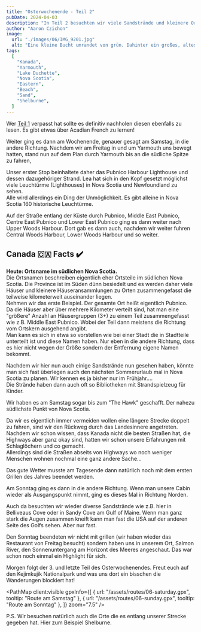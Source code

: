 ```yaml
---
title: "Osterwochenende - Teil 2"
pubDate: 2024-04-03
description: "In Teil 2 besuchten wir viele Sandstrände und kleinere Orte."
author: "Aaron Czichon"
image:
  url: "./images/06/IMG_9201.jpg"
  alt: "Eine kleine Bucht umrandet von grün. Dahinter ein großes, altes Landhaus aus grauem Holz mit weißen Fenstern und roten Rahmen und Fensterläden."
tags:
  [
    "Kanada",
    "Yarmouth",
    "Lake Duchette",
    "Nova Scotia",
    "Eastern",
    "Beach",
    "Sand",
    "Shelburne",
  ]
---
```




Wer [Teil 1](https://canada.aaronczichon.de/blog/05-good-friday/) verpasst hat sollte es definitiv nachholen diesen ebenfalls zu lesen. Es gibt etwas über Acadian French zu lernen!

Weiter ging es dann am Wochenende, genauer gesagt am Samstag, in die andere Richtung. Nachdem wir am Freitag in und um Yarmouth uns bewegt hatten, stand nun auf dem Plan durch Yarmouth bis an die südliche Spitze zu fahren,

Unser erster Stop beinhaltete daher das Pubnico Harbour Lighthouse und dessen dazugehöriger Strand. Lea hat sich in den Kopf gesetzt möglichst viele Leuchtürme (Lighthouses) in Nova Scotia und Newfoundland zu sehen.  
Alle wird allerdings ein Ding der Unmöglichkeit. Es gibt alleine in Nova Scotia 160 historische Leuchtürme.

Auf der Straße entlang der Küste durch Pubnico, Middle East Pubnico, Centre East Pubnico und Lower East Pubnico ging es dann weiter nach Upper Woods Harbour. Dort gab es dann auch, nachdem wir weiter fuhren Central Woods Harbour, Lower Woods Harbour und so weiter.

<ContentImage
  src={IMG_9152}
  alt="Rechts und links das Meer. In der Mitte ein Wall aus kleinen Steinen zugehen auf einen Leuchturm in der Entfernung."
/>

<ContentImage
  src={IMG_9237}
  alt="Ein WEg mit etwas Bäumen und rechts das Meer."
/>

## Canada 🇨🇦 Facts ✔️

**Heute: Ortsname im südlichen Nova Scotia.**  
Die Ortsnamen beschreiben eigentlich eher Ortsteile im südlichen Nova Scotia. Die Province ist im Süden dünn besiedelt und es werden daher viele Häuser und kleinere Häuseransammlungen zu Orten zusammengefasst die teilweise kilometerweit auseinander liegen.  
Nehmen wir das erste Beispiel. Der gesamte Ort heißt eigentlich Pubnico. Da die Häuser aber über mehrere Kilometer verteilt sind, hat man eine "größere" Anzahl an Häusergruppen (3+) zu einem Teil zusammengefasst wie z.B. Middle East Pubnico. Wobei der Teil dann meistens die Richtung vom Ortskern ausgehend angibt.  
Man kann es sich in etwa so vorstellen wie bei einer Stadt die in Stadtteile unterteilt ist und diese Namen haben. Nur eben in die andere Richtung, dass es hier nicht wegen der Größe sondern der Entfernung eigene Namen bekommt.

<ContentImage src={IMG_9164} alt="Abwechselnd Wasser und Grünflächen." />

Nachdem wir hier nun auch einige Sandstrände nun gesehen haben, könnte man sich fast überlegen auch den nächsten Sommerurlaub mal in Nova Scotia zu planen. Wir kennen es ja bisher nur im Frühjahr....  
Die Strände haben dann auch oft so Bibliotheken mit Strandspielzeug für Kinder.

<ContentImage
  src={IMG_9173}
  alt="Großer Sandstrand mit links dem Meer und klarem blauen Himmel."
/>

<ContentImage
  src={IMG_9174}
  alt="Großer Sandstrand mit rechts dem Meer und klarem blauen Himmel."
/>

<ContentImage
  src={IMG_9166}
  alt="Eine Beach Toy Library welche Strandspielzeug für Kinder zur Verfügung stellt."
/>

Wir haben es am Samstag sogar bis zum "The Hawk" geschafft. Der nahezu südlichste Punkt von Nova Scotia.

Da wir es eigentlich immer vermeiden wollen eine längere Strecke doppelt zu fahren, sind wir den Rückweg durch das Landesinnere angetreten.  
Nachdem wir schon wissen, dass Kanada nicht die besten Straßen hat, die Highways aber ganz okay sind, hatten wir schon unsere Erfahrungen mit Schlaglöchern und co gemacht.  
Allerdings sind die Straßen abseits von Highways wo noch weniger Menschen wohnen nochmal eine ganz andere Sache...

<ContentImage
  src={IMG_9202}
  alt="Bild aus der Windschutzscheibe auf die davorliegende Straße mit vielen Schlaglöchern."
/>

Das gute Wetter musste am Tagesende dann natürlich noch mit dem ersten Grillen des Jahres beendet werden.

<ContentImage
  src={IMG_9212}
  alt="Cabin in der Abendsonne mit einem Mensch davor an einem Gasgrill."
/>

Am Sonntag ging es dann in die andere Richtung. Wenn man unsere Cabin wieder als Ausgangspunkt nimmt, ging es dieses Mal in Richtung Norden.

Auch da besuchten wir wieder diverse Sandstrände wie z.B. hier in Belliveaus Cove oder in Sandy Cove am Gulf of Maine. Wenn man ganz stark die Augen zusammen kneift kann man fast die USA auf der anderen Seite des Golfs sehen. Aber nur fast.

<ContentImage
  src={IMG_9248}
  alt="Großer Sandstrand mit rechts dem Meer. Auf dem Strand ein Fels an welchen sich eine Person anlehnt."
/>

Den Sonntag beendeten wir nicht mit grillen (wir haben wieder das Restaurant von Freitag besucht) sondern haben uns in unserem Ort, Salmon River, den Sonnenuntergang am Horizont des Meeres angeschaut. Das war schon noch einmal ein Highlight für sich.

<ContentImage src={IMG_3636} alt="Blick auf das Meer mit untergehender Sonne" />

Morgen folgt der 3. und letzte Teil des Osterwochenendes. Freut euch auf den Kejimkujik Nationalpark und was uns dort ein bisschen die Wanderungen blockiert hat!

<PathMap
  client:visible
  gpxInfo={[
    { url: "/assets/routes/06-saturday.gpx", tooltip: "Route am Samstag" },
    { url: "/assets/routes/06-sunday.gpx", tooltip: "Route am Sonntag" },
  ]}
  zoom="7.5"
/>

P.S. Wir besuchen natürlich auch die Orte die es entlang unserer Strecke gegeben hat. Hier zum Beispiel Shelburne.

<ContentImage
  src={IMG_3624}
  alt="Einbahndstraße mit einem hellblauen Haus im Fokus. Anschließend abgeschnitten ein rotes Haus."
/>

<ContentImage
  src={IMG_9201}
  alt="Eine kleine Bucht umrandet von grün. Dahinter ein großes, altes Landhaus aus grauem Holz mit weißen Fenstern und roten Rahmen und Fensterläden."
/>

<ContentImage
  src={IMG_9196}
  alt="Public Library zeigt einen kleinen Holzschrank bei welchem man Bücher tauschen kann mit der Öffentlichkeit."
/>
